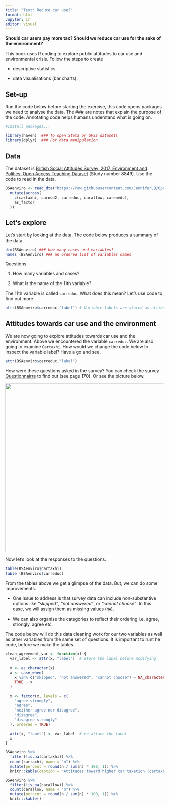 ```yaml
---
title: "Test: Reduce car use?"
format: html
Jupyter: ir
editor: visual
---
```


**Should car users pay more tax? Should we reduce car use for the sake of the environment?**

This book uses R coding to explore public attitudes to car use and environmental crisis. Follow the steps to create

-   descriptive statistics.

-   data visualisations (bar charts).

## Set-up

Run the code below before starting the exercise, this code opens packages we need to analyse the data. The \### are notes that explain the purpose of the code. Annotating code helps humans understand what is going on.

```r

#install packages...

library(haven)  ### To open Stata or SPSS datasets
library(dplyr)  ### For data manipulation 

```

## Data

The dataset is [British Social Attitudes Survey, 2017, Environment and Politics: Open Access Teaching Dataset](University%20of%20Manchester,%20Cathie%20Marsh%20Institute%20for%20Social%20Research%20(CMIST),%20UK%20Data%20Service.%20(2022).%20British%20Social%20Attitudes%20Survey,%202017,%20Environment%20and%20Politics:%20Open%20Access%20Teaching%20Dataset.%20%5Bdata%20collection%5D.%20NatCen%20Social%20Research,%20%5Boriginal%20data%20producer(s)%5D.%20NatCen%20Social%20Research.%20SN:%208849,%20DOI:%20http://doi.org/10.5255/UKDA-SN-8849-1) (Study number 8849). Use the code to read in the data.

```r

BSAenviro <- read_dta("https://raw.githubusercontent.com/JenniferLB/Open_data/master/bsa2017_open_enviropol.dta") %>%
  mutate(across(
    c(cartaxhi, carnod2, carreduc, carallow, carenvdc),
    as_factor
  ))

```

## Let's explore

Let's start by looking at the data. The code below produces a summary of the data.

```r

dim(BSAenviro) ### how many cases and variables?
names (BSAenviro) ### an ordered list of variables names
```

Questions

1.  How many variables and cases?

2.  What is the name of the 11th variable?

The 11th variable is called `carreduc`. What does this mean? Let's use code to find out more.

```r
attr(BSAenviro$carreduc,"label") # Variable labels are stored as attibutes, which we can look at. 
```

## Attitudes towards car use and the environment

We are now going to explore attitudes towards car use and the environment. Above we encountered the variable `carreduc`. We are also going to examine `Cartaxhi`. How would we change the code below to inspect the variable label? Have a go and see.

```r
attr(BSAenviro$carreduc,"label")

```

How were these questions asked in the survey? You can check the survey [Questionnairre](https://doc.ukdataservice.ac.uk/doc/8450/mrdoc/pdf/8450_bsa_2017_full_questionnaire_documentation.pdf) to find out (see page 170). Or see the picture below.

![](Questionairre_cartachi.png){width="535"}

Now let's look at the responses to the questions.

```r
table(BSAenviro$cartaxhi)
table (BSAenviro$carreduc)
```

From the tables above we get a glimpse of the data. But, we can do some improvements.

-   One issue to address is that survey data can include non-substantive options like *“skipped”*, *“not answered”*, or *“cannot choose”*. In this case, we will assign them as missing values (`NA`).

-   We can also organise the categories to reflect their ordering i.e. agree, strongly, agree etc.

The code below will do this data cleaning work for our two variables as well as other variables from the same set of questions. It is important to runt he code, before we make the tables.

```r
clean_agreement_var <- function(x) {
  var_label <- attr(x, "label")  # store the label before modifying
  
  x <- as.character(x)
  x <- case_when(
    x %in% c("skipped", "not answered", "cannot choose") ~ NA_character_,
    TRUE ~ x
  )
  
  x <- factor(x, levels = c(
    "agree strongly",
    "agree",
    "neither agree nor disagree",
    "disagree",
    "disagree strongly"
  ), ordered = TRUE)
  
  attr(x, "label") <- var_label  # re-attach the label
  x
}

```

```r

BSAenviro %>%
  filter(!is.na(cartaxhi)) %>%
  count(cartaxhi, name = "n") %>%
  mutate(percent = round(n / sum(n) * 100, 1)) %>%
  knitr::kable(caption = "Attitudes toward higher car taxation (cartaxhi)")


```

```r
BSAenviro %>%
  filter(!is.na(carallow)) %>%
  count(carallow, name = "n") %>%
  mutate(percent = round(n / sum(n) * 100, 1)) %>%
  knitr::kable()
```
